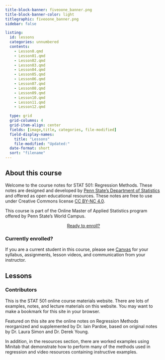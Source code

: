 ```yaml
---
title-block-banner: fiveoone_banner.png
title-block-banner-color: light
titlegraphic: fiveoone_banner.png
sidebar: false

listing:
  id: lessons
  categories: unnumbered
  contents:
    - Lesson0.qmd
    - Lesson01.qmd
    - Lesson02.qmd
    - Lesson03.qmd
    - Lesson04.qmd
    - Lesson05.qmd
    - Lesson06.qmd
    - Lesson07.qmd
    - Lesson08.qmd
    - Lesson09.qmd
    - Lesson10.qmd
    - Lesson11.qmd
    - Lesson12.qmd

  type: grid
  grid-columns: 4
  grid-item-align: center
  fields: [image,title, categories, file-modified]
  field-display-names: 
    title: "Lessons"
    file-modified: "Updated:"
  date-format: short
  sort: "filename"
---
```


## About this course {.unnumbered}

Welcome to the course notes for STAT 501: Regression Methods. These notes are designed and developed by [Penn State's Department of Statistics](https://science.psu.edu/stat) and offered as open educational resources. These notes are free to use under Creative Commons license [CC BY-NC 4.0](https://creativecommons.org/licenses/by-nc/4.0/).

This course is part of the Online Master of Applied Statistics program offered by Penn State's World Campus.

<center>
<a href="https://www.worldcampus.psu.edu/register-or-schedule-courses" class="btn btn-primary btn-lg active" role="button" aria-pressed="true">Ready to enroll?</a>
</center>

::: {.border-start .border-success .ms-3 .ps-2 }
### Currently enrolled?

If you are a current student in this course, please see [Canvas](https://psu.instructure.com/) for your syllabus, assignments, lesson videos, and communication from your instructor.
:::

## Lessons

::: {#lessons}
:::

### Contributors

This is the STAT 501 online course materials website. There are lots of examples, notes, and lecture materials on this website. You may want to make a bookmark for this site in your browser.

Featured on this site are the online notes on Regression Methods reorganized and supplemented by Dr. Iain Pardoe, based on original notes by Dr. Laura Simon and Dr. Derek Young.

In addition, in the resources section, there are worked examples using Minitab that demonstrate how to perform many of the methods used in regression and video resources containing instructive examples.
